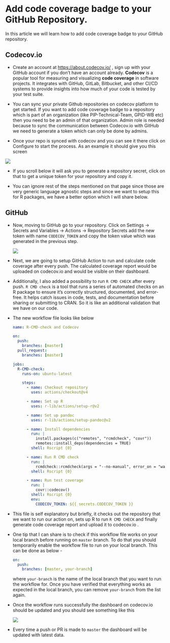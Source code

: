 # Add code coverage badge to your GitHub Repository.

In this article we will learn how to add code coverage badge to your GitHub repository.

## Codecov.io

-   Create an account at <https://about.codecov.io/> , sign up with your GitHub account if you don't have an account already. **Codecov** is a popular tool for measuring and visualizing **code coverage** in software projects. It integrates with GitHub, GitLab, Bitbucket, and other CI/CD systems to provide insights into how much of your code is tested by your test suite.

-   You can sync your private Github repositories on codecov platform to get started. If you want to add code coverage badge to a repository which is part of an organization (like PIP-Technical-Team, GPID-WB etc) then you need to be an admin of that organization. Admin role is needed because to sync the communication between Codecov.io with GitHub we need to generate a token which can only be done by admins.

-   Once your repo is synced with codecov and you can see it there click on Configure to start the process. As an example it should give you this screen

![](images/clipboard-644830120.png)

-   If you scroll below it will ask you to generate a repository secret, click on that to get a unique token for your repository and copy it.

-   You can ignore rest of the steps mentioned on that page since those are very generic language agnostic steps and since we want to setup this for R packages, we have a better option which I will share below.

## GitHub

-   Now, moving to GitHub go to your repository. Click on Settings -\> Secrets and Variables -\> Actions -\> Repository Secrets add the new token with name `CODECOV_TOKEN` and copy the token value which was generated in the previous step.

    ![](images/clipboard-1807060945.png)

-   Next, we are going to setup GitHub Action to run and calculate code coverage after every push. The calculated coverage report would be uploaded on codecov.io and would be visible on their dashboard.

-   Additionally, I also added a possibility to run `R CMD CHECK` after every push. `R CMD check` is a tool that runs a series of automated checks on an R package to ensure it’s correctly structured, documented, and error-free. It helps catch issues in code, tests, and documentation before sharing or submitting to CRAN. So it is like an additional validation that we have on our code.

-   The new workflow file looks like below

    ``` yaml
    name: R-CMD-check and Codecov

    on:
      push:
        branches: [master]
      pull_request:
        branches: [master]

    jobs:
      R-CMD-check:
        runs-on: ubuntu-latest

        steps:
          - name: Checkout repository
            uses: actions/checkout@v4

          - name: Set up R
            uses: r-lib/actions/setup-r@v2

          - name: Set up pandoc
            uses: r-lib/actions/setup-pandoc@v2

          - name: Install dependencies
            run: |
              install.packages(c("remotes", "rcmdcheck", "covr"))
              remotes::install_deps(dependencies = TRUE)
            shell: Rscript {0}

          - name: Run R CMD check
            run: |
              rcmdcheck::rcmdcheck(args = "--no-manual", error_on = "warning")
            shell: Rscript {0}

          - name: Run test coverage
            run: |
              covr::codecov()
            shell: Rscript {0}
            env:
              CODECOV_TOKEN: ${{ secrets.CODECOV_TOKEN }} 
    ```

-   This file is self explanatory but briefly, it checks out the repository that we want to run our action on, sets up R to run `R CMD CHECK` and finally generate code coverage report and upload it to codecov.io .

-   One tip that I can share is to check if this workflow file works on your local branch before running on `master` branch. To do that you should temporarily enable the workflow file to run on your local branch. This can be done as below -

    ``` yaml
    on:
      push:
        branches: [master, your-branch]
    ```

    where `your-branch` is the name of the local branch that you want to run the workflow for. Once you have verified that everything works as expected in the local branch, you can remove `your-branch` from the list again.

-   Once the workflow runs successfully the dashboard on codecov.io should be updated and you should see something like this

    ![](images/clipboard-2402093366.png)

-   Every time a push or PR is made to `master` the dashboard will be updated with latest data.
